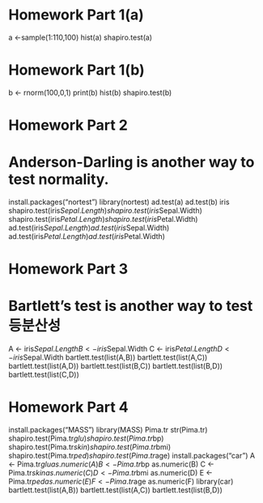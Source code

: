 # Homework Part 1(a)
a <-sample(1:110,100)
hist(a)
shapiro.test(a)

# Homework Part 1(b)
b <- rnorm(100,0,1)
print(b)
hist(b)
shapiro.test(b)

# Homework Part 2
# Anderson-Darling is another way to test normality.
install.packages("nortest")
library(nortest)
ad.test(a)
ad.test(b)
iris
shapiro.test(iris$Sepal.Length)
shapiro.test(iris$Sepal.Width)
shapiro.test(iris$Petal.Length)
shapiro.test(iris$Petal.Width)
ad.test(iris$Sepal.Length)
ad.test(iris$Sepal.Width)
ad.test(iris$Petal.Length)
ad.test(iris$Petal.Width)

# Homework Part 3
# Bartlett's test is another way to test 등분산성
A <- iris$Sepal.Length
B <- iris$Sepal.Width
C <- iris$Petal.Length
D <- iris$Sepal.Width
bartlett.test(list(A,B))
bartlett.test(list(A,C))
bartlett.test(list(A,D))
bartlett.test(list(B,C))
bartlett.test(list(B,D))
bartlett.test(list(C,D))

# Homework Part 4
install.packages("MASS")
library(MASS)
Pima.tr
str(Pima.tr)
shapiro.test(Pima.tr$glu)
shapiro.test(Pima.tr$bp)
shapiro.test(Pima.tr$skin)
shapiro.test(Pima.tr$bmi)
shapiro.test(Pima.tr$ped)
shapiro.test(Pima.tr$age)
install.packages("car")
A <- Pima.tr$glu
as.numeric(A)
B <- Pima.tr$bp
as.numeric(B)
C <- Pima.tr$skin
as.numeric(C)
D <- Pima.tr$bmi
as.numeric(D)
E <- Pima.tr$ped
as.numeric(E)
F <- Pima.tr$age
as.numeric(F)
library(car)
bartlett.test(list(A,B))
bartlett.test(list(A,C))
bartlett.test(list(B,D))